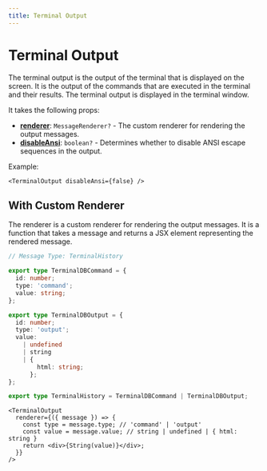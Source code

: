 ```yaml
---
title: Terminal Output
---
```


# Terminal Output

The terminal output is the output of the terminal that is displayed on the screen. It is the output of the commands that are executed in the terminal and their results. The terminal output is displayed in the terminal window.

It takes the following props:

- **[renderer]()**: `MessageRenderer?` - The custom renderer for rendering the output messages.
- **[disableAnsi]()**: `boolean?` - Determines whether to disable ANSI escape sequences in the output.

Example:

```tsx
<TerminalOutput disableAnsi={false} />
```

## With Custom Renderer

The renderer is a custom renderer for rendering the output messages. It is a function that takes a message and returns a JSX element representing the rendered message.

```ts
// Message Type: TerminalHistory

export type TerminalDBCommand = {
  id: number;
  type: 'command';
  value: string;
};

export type TerminalDBOutput = {
  id: number;
  type: 'output';
  value:
    | undefined
    | string
    | {
        html: string;
      };
};

export type TerminalHistory = TerminalDBCommand | TerminalDBOutput;
```

```tsx
<TerminalOutput
  renderer={({ message }) => {
    const type = message.type; // 'command' | 'output'
    const value = message.value; // string | undefined | { html: string }
    return <div>{String(value)}</div>;
  }}
/>
```
